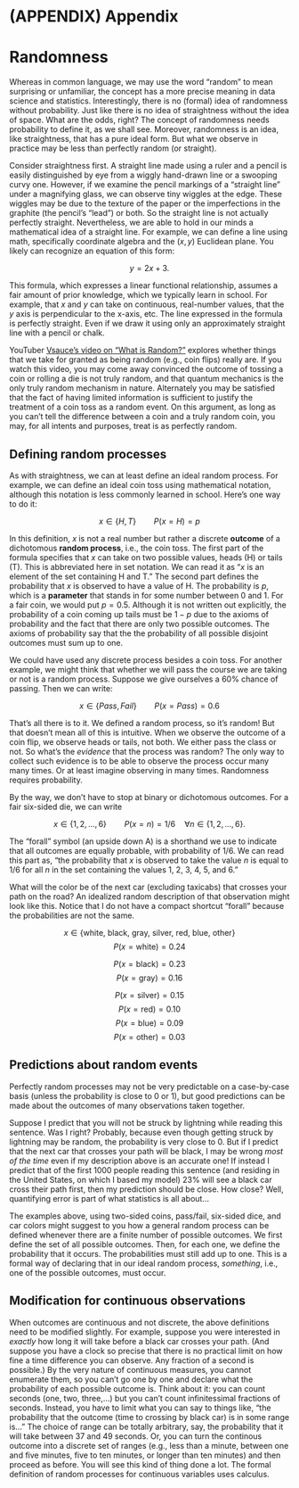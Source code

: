 # (APPENDIX) Appendix {-}

# Randomness {#sec:randomness}

Whereas in common language, we may use the word "random" to mean surprising or unfamiliar, the concept has a more precise meaning in data science and statistics. Interestingly, there is no (formal) idea of randomness without probability. Just like there is no idea of straightness without the idea of space. What are the odds, right? The concept of randomness needs probability to define it, as we shall see. Moreover, randomness is an idea, like straightness, that has a pure ideal form. But what we observe in practice may be less than perfectly random (or straight).

Consider straightness first. A straight line made using a ruler and a pencil is easily distinguished by eye from a wiggly hand-drawn line or a swooping curvy one. However, if we examine the pencil markings of a "straight line" under a magnifying glass, we can observe tiny wiggles at the edge. These wiggles may be due to the texture of the paper or the imperfections in the graphite (the pencil's "lead") or both. So the straight line is not actually perfectly straight. Nevertheless, we are able to hold in our minds a mathematical idea of a straight line. For example, we can define a line using math, specifically coordinate algebra and the $(x,y)$ Euclidean plane. You likely can recognize an equation of this form:

$$ y = 2 x + 3.$$

This formula, which expresses a linear functional relationship, assumes a fair amount of prior knowledge, which we typically learn in school. For example, that $x$ and $y$ can take on continuous, real-number values, that the $y$ axis is perpendicular to the x-axis, etc. The line expressed in the formula is perfectly straight. Even if we draw it using only an approximately straight line with a pencil or chalk.

YouTuber [Vsauce's video on "What is Random?"](https://www.youtube.com/watch?v=9rIy0xY99a0) explores whether things that we take for granted as being random (e.g., coin flips) really are.  If you watch this video, you may come away convinced the outcome of tossing a coin or rolling a die is not truly random, and that quantum mechanics is the only truly random mechanism in nature. Alternately you may be satisfied that the fact of having limited information is sufficient to justify the treatment of a coin toss as a random event. On this argument, as long as you can't tell the difference between a coin and a truly random coin, you may, for all intents and purposes, treat is as perfectly random.

## Defining random processes

As with straightness, we can at least define an ideal random process. For example, we can define an ideal coin toss using mathematical notation, although this notation is less commonly learned in school. Here's one way to do it:

$$ x \in \{H, T\} \qquad P(x=H) = p$$

In this definition, $x$ is not a real number but rather a discrete **outcome** of a dichotomous **random process**, i.e., the coin toss. The first part of the formula specifies that $x$ can take on two possible values, heads (H) or tails (T). This is abbreviated here in set notation. We can read it as "$x$ is an element of the set containing H and T." The second part defines the probability that $x$ is observed to have a value of H. The probability is $p$, which is a **parameter** that stands in for some number between 0 and 1. For a fair coin, we would put $p=0.5$. Although it is not written out explicitly, the probability of a coin coming up tails must be $1-p$ due to the axioms of probability and the fact that there are only two possible outcomes. The axioms of probability say that the the probability of all possible disjoint outcomes must sum up to one. 

We could have used any discrete process besides a coin toss. For another example, we might think that whether we will pass the course we are taking or not is a random process. Suppose we give ourselves a 60% chance of passing. Then we can write:

$$ x \in \{Pass, Fail\} \qquad P(x=Pass) = 0.6$$

That's all there is to it. We defined a random process, so it's random! But that doesn't mean all of this is intuitive. When we observe the outcome of a coin flip, we observe heads or tails, not both. We either pass the class or not. So what's the *evidence* that the process was random? The only way to collect such evidence is to be able to observe the process occur many many times. Or at least imagine observing in many times. Randomness requires probability. 

By the way, we don't have to stop at binary or dichotomous outcomes. For a fair six-sided die, we can write

$$ x \in \{1, 2, \dots, 6\} \qquad P(x=n) = 1/6 \quad \forall n \in \{1, 2, \dots, 6\}. $$

The "forall" symbol (an upside down A) is a shorthand we use to indicate that all outcomes are equally probable, with probability of 1/6. We can read this part as, "the probability that $x$ is observed to take the value $n$ is equal to 1/6 for all $n$ in the set containing the values 1, 2, 3, 4, 5, and 6."

What will the color be of the next car (excluding taxicabs) that crosses your path on the road? An idealized random description of that observation might look like this. Notice that I do not have a compact shortcut "forall" because the probabilities are not the same.

$$ x \in \{\mbox{white, black, gray, silver, red, blue, other}\} $$
$$ P(x=\mbox{white}) = 0.24 $$ 

$$ P(x=\mbox{black}) = 0.23 $$ 
$$P(x=\mbox{gray}) = 0.16 $$
 
$$P(x=\mbox{silver}) = 0.15 $$
$$P(x=\mbox{red}) = 0.10 $$
$$P(x=\mbox{blue}) = 0.09 $$
$$P(x=\mbox{other}) = 0.03 $$ 


## Predictions about random events

Perfectly random processes may not be very predictable on a case-by-case basis (unless the probability is close to 0 or 1), but good predictions can be made about the outcomes of many observations taken together. 

Suppose I predict that you will not be struck by lightning while reading this sentence. Was I right? Probably, because even though getting struck by lightning may be random, the probability is very close to 0. But if I predict that the next car that crosses your path will be black, I may be wrong *most of the time* even if my description above is an accurate one! If instead I predict that of the first 1000 people reading this sentence (and residing in the United States, on which I based my model) 23% will see a black car cross their path first, then my prediction should be close. How close? Well, quantifying error is part of what statistics is all about...

The examples above, using two-sided coins, pass/fail, six-sided dice, and car colors might suggest to you how a general random process can be defined whenever there are a finite number of possible outcomes. We first define the set of all possible outcomes. Then, for each one, we define the probability that it occurs. The probabilities must still add up to one. This is a formal way of declaring that in our ideal random process, *something*, i.e., one of the possible outcomes, must occur. 

## Modification for continuous observations

When outcomes are continuous and not discrete, the above definitions need to be modified slightly. For example, suppose you were interested in *exactly* how long it will take before a black car crosses your path. (And suppose you have a clock so precise that there is no practical limit on how fine a time difference you can observe. Any fraction of a second is possible.)  By the very nature of continuous measures, you cannot enumerate them, so you can't go one by one and declare what the probability of each possible outcome is. Think about it: you can count seconds (one, two, three,...) but you can't count infinitessimal fractions of seconds. Instead, you have to limit what you can say to things like, "the probability that the outcome (time to crossing by black car) is in some range is..."  The choice of range can be totally arbitrary, say, the probability that it will take between 37 and 49 seconds. Or, you can turn the continous outcome into a discrete set of ranges (e.g., less than a minute, between one and five minutes, five to ten minutes, or longer than ten minutes) and then proceed as before. You will see this kind of thing done a lot. The formal definition of random processes for continuous variables uses calculus. 
